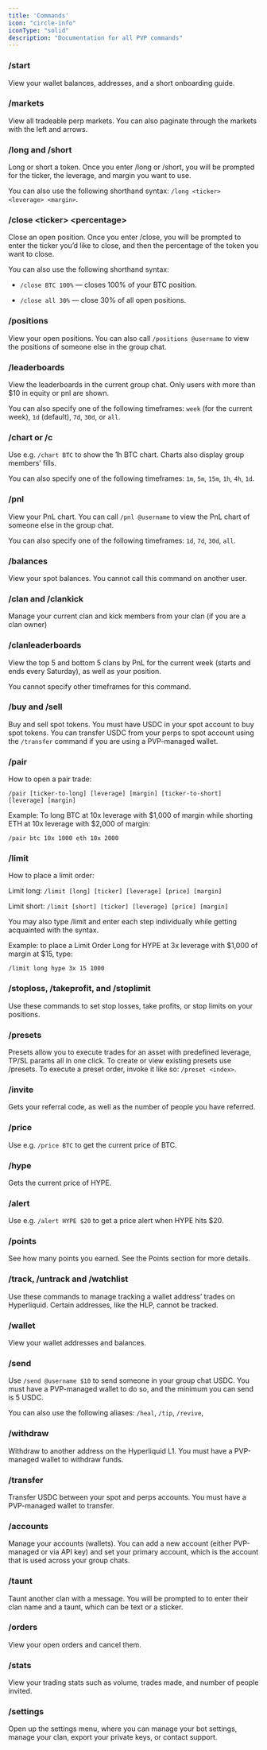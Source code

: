 ```yaml
---
title: 'Commands'
icon: "circle-info"
iconType: "solid"
description: "Documentation for all PVP commands"
---
```


### /start

View your wallet balances, addresses, and a short onboarding guide.

### /markets

View all tradeable perp markets. You can also paginate through the markets with the left and arrows.

### /long and /short

Long or short a token. Once you enter /long or /short, you will be prompted for the ticker, the leverage, and margin you want to use.

You can also use the following shorthand syntax: `/long <ticker> <leverage> <margin>`.

### /close \<ticker> \<percentage>

Close an open position. Once you enter /close, you will be prompted to enter the ticker you’d like to close, and then the percentage of the token you want to close.

You can also use the following shorthand syntax:

* `/close BTC 100%` — closes 100% of your BTC position.

* `/close all 30%` — close 30% of all open positions.

### /positions

View your open positions. You can also call `/positions @username` to view the positions of someone else in the group chat.

### /leaderboards

View the leaderboards in the current group chat. Only users with more than $10 in equity or pnl are shown.

You can also specify one of the following timeframes: `week` (for the current week), `1d` (default), `7d`, `30d`, or `all`.

### /chart or /c

Use e.g. `/chart BTC` to show the 1h BTC chart. Charts also display group members’ fills.

You can also specify one of the following timeframes: `1m`, `5m`, `15m`, `1h`, `4h`, `1d`.

### /pnl

View your PnL chart. You can call `/pnl @username` to view the PnL chart of someone else in the group chat.

You can also specify one of the following timeframes: `1d`, `7d`, `30d`, `all`.

### /balances

View your spot balances. You cannot call this command on another user.

### /clan and /clankick

Manage your current clan and kick members from your clan (if you are a clan owner)

### /clanleaderboards

View the top 5 and bottom 5 clans by PnL for the current week (starts and ends every Saturday), as well as your position.

You cannot specify other timeframes for this command.

### /buy and /sell

Buy and sell spot tokens. You must have USDC in your spot account to buy spot tokens. You can transfer USDC from your perps to spot account using the `/transfer` command if you are using a PVP-managed wallet.

### /pair

How to open a pair trade:

`/pair [ticker-to-long] [leverage] [margin] [ticker-to-short] [leverage] [margin]`

Example: To long BTC at 10x leverage with \$1,000 of margin while shorting ETH at 10x leverage with \$2,000 of margin:

`/pair btc 10x 1000 eth 10x 2000`

### /limit

How to place a limit order:

Limit long: `/limit [long] [ticker] [leverage] [price] [margin]`

Limit short: `/limit [short] [ticker] [leverage] [price] [margin]`

You may also type /limit and enter each step individually while getting acquainted with the syntax.

Example: to place a Limit Order Long for HYPE at 3x leverage with \$1,000 of margin at \$15, type:

`/limit long hype 3x 15 1000`

### /stoploss, /takeprofit, and /stoplimit

Use these commands to set stop losses, take profits, or stop limits on your positions.

### /presets

Presets allow you to execute trades for an asset with predefined leverage, TP/SL params all in one click. To create or view existing presets use /presets. To execute a preset order, invoke it like so: `/preset <index>`.

### /invite

Gets your referral code, as well as the number of people you have referred.

### /price

Use e.g. `/price BTC` to get the current price of BTC.

### /hype

Gets the current price of HYPE.

### /alert

Use e.g. `/alert HYPE $20` to get a price alert when HYPE hits $20.

### /points

See how many points you earned. See the Points section for more details.

### /track, /untrack and /watchlist

Use these commands to manage tracking a wallet address’ trades on Hyperliquid. Certain addresses, like the HLP, cannot be tracked.

### /wallet

View your wallet addresses and balances.

### /send

Use `/send @username $10` to send someone in your group chat USDC. You must have a PVP-managed wallet to do so, and the minimum you can send is 5 USDC.

You can also use the following aliases: `/heal`, `/tip`, `/revive`,

### /withdraw

Withdraw to another address on the Hyperliquid L1. You must have a PVP-managed wallet to withdraw funds.

### /transfer

Transfer USDC between your spot and perps accounts. You must have a PVP-managed wallet to transfer.

### /accounts

Manage your accounts (wallets). You can add a new account (either PVP-managed or via API key) and set your primary account, which is the account that is used across your group chats.

### /taunt

Taunt another clan with a message. You will be prompted to to enter their clan name and a taunt, which can be text or a sticker.

### /orders

View your open orders and cancel them.

### /stats

View your trading stats such as volume, trades made, and number of people invited.

### /settings

Open up the settings menu, where you can manage your bot settings, manage your clan, export your private keys, or contact support.
